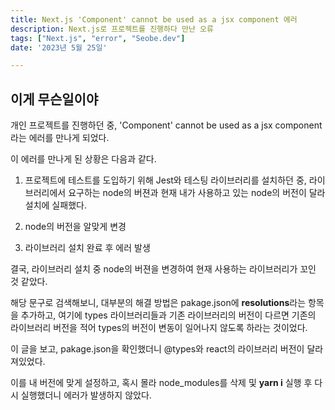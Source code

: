 ```yaml
---
title: Next.js 'Component' cannot be used as a jsx component 에러
description: Next.js로 프로젝트를 진행하다 만난 오류
tags: ["Next.js", "error", "Seobe.dev"]
date: '2023년 5월 25일'

---
```


## 이게 무슨일이야
개인 프로젝트를 진행하던 중, 'Component' cannot be used as a jsx component라는 에러를 만나게 되었다.

이 에러를 만나게 된 상황은 다음과 같다.

1. 프로젝트에 테스트를 도입하기 위해 Jest와 테스팅 라이브러리를 설치하던 중, 라이브러리에서 요구하는 node의 버젼과 현재 내가 사용하고 있는 node의 버전이 달라 설치에 실패했다.

2. node의 버전을 알맞게 변경

3. 라이브러리 설치 완료 후 에러 발생

결국, 라이브러리 설치 중 node의 버젼을 변경하여 현재 사용하는 라이브러리가 꼬인 것 같았다. 

해당 문구로 검색해보니, 대부분의 해결 방법은 pakage.json에 **resolutions**라는 항목을 추가하고, 여기에 types 라이브러리들과 기존 라이브러리의 버전이 다르면 기존의 라이브러리 버전을 적어 types의 버전이 변동이 일어나지 않도록 하라는 것이었다. 

이 글을 보고, pakage.json을 확인했더니 @types와 react의 라이브러리 버전이 달라져있었다.

이를 내 버전에 맞게 설정하고, 혹시 몰라 node_modules를 삭제 및 __yarn i__ 실행 후 다시 실행했더니 에러가 발생하지 않았다.